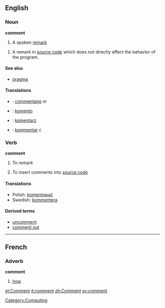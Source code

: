 ==English==

===Noun===
'''comment'''
# A spoken [[remark]]
{{wikipedia}}
#{{complang}} A remark in [[source code]] which does not directly affect the behavior of the program.

====See also====
*[[pragma]]

====Translations====
*{{fr}}: [[commentaire]] ''m''
*{{io}}: [[komento]]
*{{pl}}: [[komentarz]]
*{{sv}}: [[kommentar]] ''c''

===Verb===
'''comment'''
# To remark
# {{software}} To insert comments into [[source code]]

====Translations====
*Polish: [[komentować]]
*Swedish: [[kommentera]]

====Derived terms====
*[[uncomment]]
*[[comment out]]

----

==French==

===Adverb===
'''comment'''

# [[how]]

[[Category:Computing]]
[[et:Comment]]
[[it:comment]]
[[zh:Comment]]
[[sv:comment]]